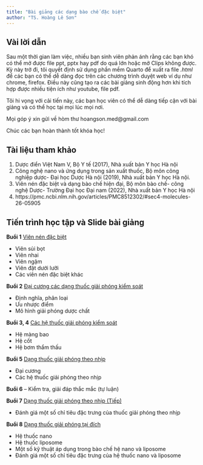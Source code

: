 ```yaml
---
title: "Bài giảng các dạng bào chế đặc biệt"
author: "TS. Hoàng Lê Sơn"
---
```

## Vài lời dẫn

Sau một thời gian làm việc, nhiều bạn sinh viên phản ánh rằng các bạn khó có thể mở được file ppt, pptx hay pdf do quá lớn hoặc mở Clips không được. Kỳ này trở đi, tôi quyết định sử dụng phần mềm Quarto để xuất ra file *.html* để các bạn có thể dễ dàng đọc trên các chương trình duyệt web ví dụ như chrome, firefox. Điều này cũng tạo ra các bài giảng sinh động hơn khi tích hợp được nhiều tiện ích như youtube, file pdf. 

Tôi hi vọng với cải tiến này, các bạn học viên có thể dễ dàng tiếp cận với bài giảng và có thể học tại mọi lúc mọi nơi.

Mọi góp ý xin gửi về hòm thư hoangson.med@gmail.com

Chúc các bạn hoàn thành tốt khóa học! 

## Tài liệu tham khảo

1. Dược điển Việt Nam V, Bộ Y tế (2017), Nhà xuất bản Y học Hà nội
2. Công nghệ nano và ứng dụng trong sản xuất thuốc, Bộ môn công nghiệp dược- Đại học Dược Hà nội (2019), Nhà xuất bản Y học Hà nội.
3. Viên nén đặc biệt và dạng bào chế hiện đại, Bộ môn bào chế- công nghệ Dược- Trường Đại học Đại nam (2022), Nhà xuất bản Y học Hà nội
4. https://pmc.ncbi.nlm.nih.gov/articles/PMC8512302/#sec4-molecules-26-05905

## Tiến trình học tập và Slide bài giảng 



**Buổi 1** [Viên nén đặc biệt](../BaoCheCacDangDacBiet/Bai1.qmd) 

- Viên sủi bọt
- Viên nhai
- Viên ngậm
- Viên đặt dưới lưỡi
- Các viên nén đặc biệt khác

**Buổi 2**  [Đại cương các dạng thuốc giải phóng kiểm soát](../BaoCheCacDangDacBiet/Bai2.qmd)

- Định nghĩa, phân loại
- Ưu nhược điểm 
- Mô hình giải phóng dược chất

**Buổi 3, 4** [Các hệ thuốc giải phóng kiểm soát](../BaoCheCacDangDacBiet/Bai3.qmd)

- Hệ màng bao
- Hệ cốt
- Hệ bơm thẩm thấu

**Buổi 5** [Dạng thuốc giải phóng theo nhịp](../BaoCheCacDangDacBiet/Bai4.qmd)

- Đại cương
- Các hệ thuốc giải phóng theo nhịp

**Buổi 6** – Kiểm tra, giải đáp thắc mắc (tự luận)

**Buổi 7** [Dạng thuốc giải phóng theo nhịp (Tiếp)](../BaoCheCacDangDacBiet/Bai4.qmd)

- Đánh giá một số chỉ tiêu đặc trưng của thuốc giải phóng theo nhịp

**Buổi 8** [Dạng thuốc giải phóng tại đích](../BaoCheCacDangDacBiet/Bai5.qmd)

- Hệ thuốc nano
- Hệ thuốc liposome
- Một số kỹ thuật áp dụng trong bào chế hệ nano và liposome
- Đánh giá một số chỉ tiêu đặc trưng của hệ thuốc nano và liposome

    


